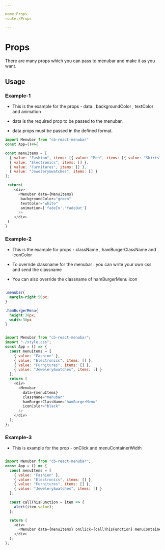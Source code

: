 ```yaml
---

name:Props
route:/Props

---
```



# Props


There are many props which you can pass to menubar and make it as you want.

<Props />


## Usage

### Example-1

* This is the example for the props - data , backgroundColor , textColor and animation

* data is the required prop to be passed to the menubar.

* data props must be passed in the defined format.


```js
import Menubar from "cb-react-menubar"
const App=()=>{

const menuItems = [
  { value: "Fashion", items: [{ value: "Men", items: [{ value: "Shirts" }] }] },
  { value: "Electronics", items: [] },
  { value: "Furnitures", items: [] },
  { value: "Jewelery&watches", items: [] }
];

 return(
    <div>
      <Menubar data={MenuItems}
       backgroundColor="green" 
       textColor="white" 
       animation=['fadeIn'.'fadeOut'] 
      />
    </div>
 )
}

```

### Example-2

* This is the example for props - className , hamBurgerClassName and iconColor 

* To override classname for the menubar . you can write your own css and send the classname

* You can also override the classname of hamBurgerMenu icon


```css

.menubar{
  margin-right:50px;
}

.hamBurgerMenu{
  height:30px;
  width:30px
}


```

```js

import Menubar from "cb-react-menubar";
import "./style.css";
const App = () => {
  const menuItems = [
    { value: "Fashion" },
    { value: "Electronics", items: [] },
    { value: "Furnitures", items: [] },
    { value: "Jewelery&watches", items: [] }
  ];
  return (
    <div>
      <Menubar
        data={menuItems}
        className="menubar"
        hamBurgerClassName="hamBurgerMenu"
        iconColor="black"
      />
    </div>
  );
};


```

<Note />

### Example-3

* This is example for the prop - onClick and menuContainerWidth

```js

import Menubar from "cb-react-menubar";
const App = () => {
  const menuItems = [
    { value: "Fashion" },
    { value: "Electronics", items: [] },
    { value: "Furnitures", items: [] },
    { value: "Jewelery&watches", items: [] }
  ];

  const callThisFunction = item => {
    alert(item.value);
  };

  return (
    <div>
      <Menubar data={menuItems} onClick={callThisFunction} menuContainerWidth={300}/>
    </div>
  );
};

```
